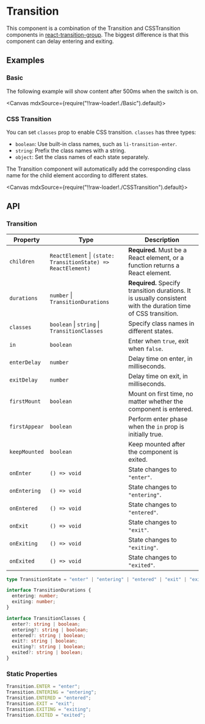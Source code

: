 
<Meta title="Animations/Transition" />

# Transition

This component is a combination of the Transition and CSSTransition components in [react-transition-group](https://reactcommunity.org/react-transition-group/). The biggest difference is that this component can delay entering and exiting.

## Examples

### Basic

The following example will show content after 500ms when the switch is on.

<Canvas mdxSource={require("!!raw-loader!./Basic").default}>
  <Story id="examples-transition--basic" />
</Canvas>

### CSS Transition

You can set `classes` prop to enable CSS transition. `classes` has three types:

- `boolean`: Use built-in class names, such as `li-transition-enter`.
- `string`: Prefix the class names with a string.
- `object`: Set the class names of each state separately.

The Transition component will automatically add the corresponding class name for the child element according to different states.

<Canvas mdxSource={require("!!raw-loader!./CSSTransition").default}>
  <Story id="examples-transition--css-transition" />
</Canvas>

## API

### Transition

| Property      | Type                                                          | Description                                                                                                    |
| ------------- | ------------------------------------------------------------- | -------------------------------------------------------------------------------------------------------------- |
| `children`    | `ReactElement` \| `(state: TransitionState) => ReactElement)` | **Required.** Must be a React element, or a function returns a React element.                                  |
| `durations`   | `number` \| `TransitionDurations`                             | **Required.** Specify transition durations. It is usually consistent with the duration time of CSS transition. |
| `classes`     | `boolean` \| `string` \| `TransitionClasses`                  | Specify class names in different states.                                                                       |
| `in`          | `boolean`                                                     | Enter when `true`, exit when `false`.                                                                          |
| `enterDelay`  | `number`                                                      | Delay time on enter, in milliseconds.                                                                          |
| `exitDelay`   | `number`                                                      | Delay time on exit, in milliseconds.                                                                           |
| `firstMount`  | `boolean`                                                     | Mount on first time, no matter whether the component is entered.                                               |
| `firstAppear` | `boolean`                                                     | Perform enter phase when the `in` prop is initially true.                                                      |
| `keepMounted` | `boolean`                                                     | Keep mounted after the component is exited.                                                                    |
| `onEnter`     | `() => void`                                                  | State changes to `"enter"`.                                                                                    |
| `onEntering`  | `() => void`                                                  | State changes to `"entering"`.                                                                                 |
| `onEntered`   | `() => void`                                                  | State changes to `"entered"`.                                                                                  |
| `onExit`      | `() => void`                                                  | State changes to `"exit"`.                                                                                     |
| `onExiting`   | `() => void`                                                  | State changes to `"exiting"`.                                                                                  |
| `onExited`    | `() => void`                                                  | State changes to `"exited"`.                                                                                   |

```ts
type TransitionState = "enter" | "entering" | "entered" | "exit" | "exiting" | "exited";

interface TransitionDurations {
  entering: number;
  exiting: number;
}

interface TransitionClasses {
  enter?: string | boolean;
  entering?: string | boolean;
  entered?: string | boolean;
  exit?: string | boolean;
  exiting?: string | boolean;
  exited?: string | boolean;
}
```

### Static Properties

```ts
Transition.ENTER = "enter";
Transition.ENTERING = "entering";
Transition.ENTERED = "entered";
Transition.EXIT = "exit";
Transition.EXITING = "exiting";
Transition.EXITED = "exited";
```
